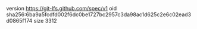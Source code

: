 version https://git-lfs.github.com/spec/v1
oid sha256:6ba9a5fcdfd002f6dc0be1727bc2957c3da98ac1d625c2e6c02ead3d0865f174
size 3312
